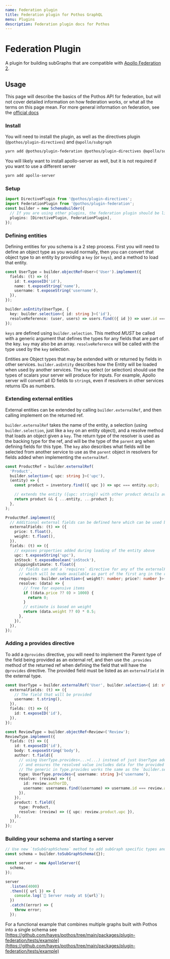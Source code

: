 ```yaml
---
name: Federation plugin
title: Federation plugin for Pothos GraphQL
menu: Plugins
description: Federation plugin docs for Pothos
---
```





# Federation Plugin

A plugin for building subGraphs that are compatible with
[Apollo Federation 2](https://www.apollographql.com/docs/federation/).

## Usage

This page will describe the basics of the Pothos API for federation, but will not cover detailed
information on how federation works, or what all the terms on this page mean. For more general
information on federation, see the
[official docs](https://www.apollographql.com/docs/federation/v2/)

### Install

You will need to install the plugin, as well as the directives plugin (`@pothos/plugin-directives`)
and `@apollo/subgraph`

```bash
yarn add @pothos/plugin-federation @pothos/plugin-directives @apollo/subgraph
```

You will likely want to install apollo-server as well, but it is not required if you want to use a
different server

```bash
yarn add apollo-server
```

### Setup

```typescript
import DirectivePlugin from '@pothos/plugin-directives';
import FederationPlugin from '@pothos/plugin-federation';
const builder = new SchemaBuilder({
  // If you are using other plugins, the federation plugin should be listed after plugins like auth that wrap resolvers
  plugins: [DirectivePlugin, FederationPlugin],
});
```

### Defining entities

Defining entities for you schema is a 2 step process. First you will need to define an object type
as you would normally, then you can convert that object type to an entity by providing a `key` (or
`keys`), and a method to load that entity.

```typescript
const UserType = builder.objectRef<User>('User').implement({
  fields: (t) => ({
    id: t.exposeID('id'),
    name: t.exposeString('name'),
    username: t.exposeString('username'),
  }),
});

builder.asEntity(UserType, {
  key: builder.selection<{ id: string }>('id'),
  resolveReference: (user, users) => users.find(({ id }) => user.id === id),
});
```

`keys` are defined using `builder.selection`. This method _MUST_ be called with a generic argument
that defines the types for any fields that are part of the key. `key` may also be an array.
`resolveReference` will be called with the type used by the `key` selection.

Entities are Object types that may be extended with or returned by fields in other services.
`builder.asEntity` describes how the Entity will be loaded when used by another services. The `key`
select (or selection) should use the types of scalars your server will produce for inputs. For
example, Apollo server will convert all ID fields to `string`s, even if resolvers in other services
returns IDs as numbers.

### Extending external entities

External entities can be extended by calling `builder.externalRef`, and then calling implement on
the returned ref.

`builder.externalRef` takes the name of the entity, a selection (using `builder.selection`, just
like a `key` on an entity object), and a resolve method that loads an object given a `key`. The
return type of the resolver is used as the backing type for the ref, and will be the type of the
`parent` arg when defining fields for this type. The `key` also describes what fields will be
selected from another service to use as the `parent` object in resolvers for fields added when
implementing the `externalRef`.

```typescript
const ProductRef = builder.externalRef(
  'Product',
  builder.selection<{ upc: string }>('upc'),
  (entity) => {
    const product = inventory.find(({ upc }) => upc === entity.upc);

    // extends the entity ({upc: string}) with other product details available in this service
    return product && { ...entity, ...product };
  },
);

ProductRef.implement({
  // Additional external fields can be defined here which can be used by `requires` or `provides` directives
  externalFields: (t) => ({
    price: t.float(),
    weight: t.float(),
  }),
  fields: (t) => ({
    // exposes properties added during loading of the entity above
    upc: t.exposeString('upc'),
    inStock: t.exposeBoolean('inStock'),
    shippingEstimate: t.float({
      // fields can add a `requires` directive for any of the externalFields defined above
      // which will be made available as part of the first arg in the resolver.
      requires: builder.selection<{ weight?: number; price?: number }>('price weight'),
      resolve: (data) => {
        // free for expensive items
        if ((data.price ?? 0) > 1000) {
          return 0;
        }
        // estimate is based on weight
        return (data.weight ?? 0) * 0.5;
      },
    }),
  }),
});
```

### Adding a provides directive

To add a `@provides` directive, you will need to implement the Parent type of the field being
provided as an external ref, and then use the `.provides` method of the returned ref when defining
the field that will have the `@provides` directive. The provided field must be listed as an
`externalField` in the external type.

```typescript
const UserType = builder.externalRef('User', builder.selection<{ id: string }>('id')).implement({
  externalFields: (t) => ({
    // The field that will be provided
    username: t.string(),
  }),
  fields: (t) => ({
    id: t.exposeID('id'),
  }),
});

const ReviewType = builder.objectRef<Review>('Review');
ReviewType.implement({
  fields: (t) => ({
    id: t.exposeID('id'),
    body: t.exposeString('body'),
    author: t.field({
      // using UserType.provides<...>(...) instead of just UserType adds the provide annotations
      // and ensures the resolved value includes data for the provided field
      // The generic in Type.provides works the same as the `builder.selection` method.
      type: UserType.provides<{ username: string }>('username'),
      resolve: (review) => ({
        id: review.authorID,
        username: usernames.find((username) => username.id === review.authorID)!.username,
      }),
    }),
    product: t.field({
      type: Product,
      resolve: (review) => ({ upc: review.product.upc }),
    }),
  }),
});
```

### Building your schema and starting a server

```typescript
// Use new `toSubGraphSchema` method to add subGraph specific types and queries to the schema
const schema = builder.toSubGraphSchema({});

const server = new ApolloServer({
  schema,
});

server
  .listen(4000)
  .then(({ url }) => {
    console.log(`🚀 Server ready at ${url}`);
  })
  .catch((error) => {
    throw error;
  });
```

For a functional example that combines multiple graphs built with Pothos into a single schema see
[https://github.com/hayes/pothos/tree/main/packages/plugin-federation/tests/example](https://github.com/hayes/pothos/tree/main/packages/plugin-federation/tests/example)

